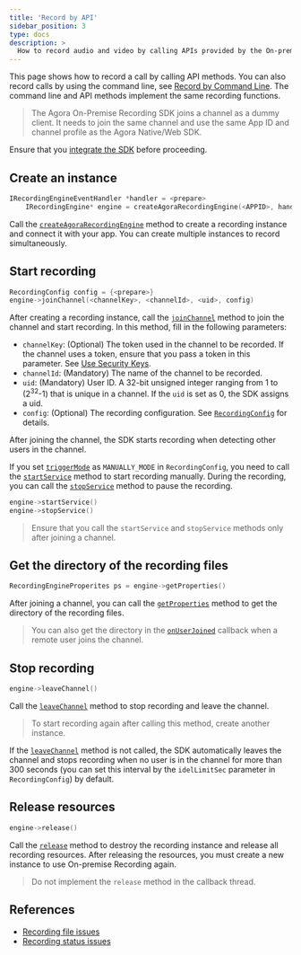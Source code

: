 ```yaml
---
title: 'Record by API'
sidebar_position: 3
type: docs
description: >
  How to record audio and video by calling APIs provided by the On-premise Recording SDK.
---
```


This page shows how to record a call by calling API methods. You can also record calls by using the command line, see [Record by Command Line](./recording_cmd_cpp). The command line and API methods implement the same recording functions.

> The Agora On-Premise Recording SDK joins a channel as a dummy client. It needs to join the same channel and use the same App ID and channel profile as the Agora Native/Web SDK.

Ensure that you [integrate the SDK](./integrate-sdk) before proceeding.

## Create an instance

```c++
IRecordingEngineEventHandler *handler = <prepare>
	IRecordingEngine* engine = createAgoraRecordingEngine(<APPID>, handler)
```

Call the [`createAgoraRecordingEngine`](./API%20Reference/recording_cpp/classagora_1_1recording_1_1_i_recording_engine.html#a683b055963f285fa0ca63aaab7af27d6) method to create a recording instance and connect it with your app. You can create multiple instances to record simultaneously.


##  Start recording

```c++
RecordingConfig config = {<prepare>}
engine->joinChannel(<channelKey>, <channelId>, <uid>, config)
```

After creating a recording instance, call the [`joinChannel`](./API%20Reference/recording_cpp/classagora_1_1recording_1_1_i_recording_engine.html#a011ff5c4a47816050be60b26ba0fb431) method to join the channel and start recording. In this method, fill in the following parameters:

- `channelKey`: (Optional) The token used in the channel to be recorded. If the channel uses a token, ensure that you pass a token in this parameter. See [Use Security Keys](./token#Token).
- `channelId`: (Mandatory) The name of the channel to be recorded.
- `uid`: (Mandatory) User ID. A 32-bit unsigned integer ranging from 1 to (2<sup>32</sup>-1) that is unique in a channel. If the `uid` is set as 0, the SDK assigns a uid.
- `config`: (Optional) The recording configuration. See [`RecordingConfig`](./API%20Reference/recording_cpp/structagora_1_1recording_1_1_recording_config.html#a511201f4e63f0fae5ef416fb98cb49af) for details. 

After joining the channel, the SDK starts recording when detecting other users in the channel.

If you set [`triggerMode`](./API%20Reference/recording_cpp/namespaceagora_1_1linuxsdk.html#a652d8aefc1931391ff65ae7a088b932f) as `MANUALLY_MODE` in `RecordingConfig`, you need to call the [`startService`](./API%20Reference/recording_cpp/classagora_1_1recording_1_1_i_recording_engine.html#a2d4e78e4164993e64fb0286b9108d478) method to start recording manually. During the recording, you can call the  [`stopService`](./API%20Reference/recording_cpp/classagora_1_1recording_1_1_i_recording_engine.html#a302a83737a67b2693ede181484af862a) method to pause the recording.

```c++
engine->startService()
engine->stopService()
```

> Ensure that you call the `startService` and `stopService` methods only after joining a channel.

## Get the directory of the recording files

```c++
RecordingEngineProperites ps = engine->getProperties()
```

After joining a channel, you can call the [`getProperties`](./API%20Reference/recording_cpp/classagora_1_1recording_1_1_i_recording_engine.html#abf1bcd2dd5a38262ca26e50b3b182f4b) method to get the directory of the recording files.

> You can also get the directory in the [`onUserJoined`](./API%20Reference/recording_cpp/classagora_1_1recording_1_1_i_recording_engine_event_handler.html#a2ca947993a8c8d9ae23fc0545ae1a05d) callback when a remote user joins the channel.

## Stop recording

```c++
engine->leaveChannel()
```

Call the [`leaveChannel`](./API%20Reference/recording_cpp/classagora_1_1recording_1_1_i_recording_engine.html#adafb45815ad0f02dc1c8b3cadb7cd2e3) method to stop recording and leave the channel.

> To start recording again after calling this method, create another instance.

If the [`leaveChannel`](./API%20Reference/recording_cpp/classagora_1_1recording_1_1_i_recording_engine.html#adafb45815ad0f02dc1c8b3cadb7cd2e3) method is not called, the SDK automatically leaves the channel and stops recording when no user is in the channel for more than 300 seconds (you can set this interval by the `idelLimitSec` parameter in `RecordingConfig`) by default.

##  Release resources

```c++
engine->release()
```

Call the [`release`](./API%20Reference/recording_cpp/classagora_1_1recording_1_1_i_recording_engine.html#af4d33159ed8ed249991470e6833d0fd5)  method to destroy the recording instance and release all recording resources.  After releasing the resources, you must create a new instance to use On-premise Recording again. 

> Do not implement the `release` method in the callback thread.

## References
- [Recording file issues](https://docs.agora.io/en/faq/record_file_issue)
- [Recording status issues](https://docs.agora.io/en/faq/record_status_error)